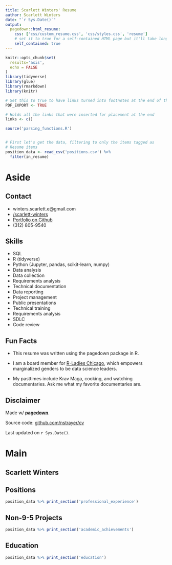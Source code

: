 ```yaml
---
title: Scarlett Winters' Resume
author: Scarlett Winters
date: "`r Sys.Date()`"
output:
  pagedown::html_resume:
    css: ['css/custom_resume.css', 'css/styles.css', 'resume']
    # set it to true for a self-contained HTML page but it'll take longer to render
    self_contained: true
---
```


```r
knitr::opts_chunk$set(
  results='asis', 
  echo = FALSE
)
library(tidyverse)
library(glue)
library(rmarkdown)
library(knitr)

# Set this to true to have links turned into footnotes at the end of the document
PDF_EXPORT <- TRUE

# Holds all the links that were inserted for placement at the end
links <- c()

source('parsing_functions.R')


# First let's get the data, filtering to only the items tagged as
# Resume items
position_data <- read_csv('positions.csv') %>% 
  filter(in_resume) 
```


Aside
================================================================================

Contact {#contact}
--------------------------------------------------------------------------------

- <i class="fa fa-envelope"></i> winters.scarlett.e@gmail.com
- <i class="fa fa-linkedin"></i> [/scarlett-winters](https://www.linkedin.com/in/scarlett-winters/)
- <i class="fa fa-github"></i> [Portfolio on Github](https://github.com/scarlett425/portfolio)
- <i class="fa fa-phone"></i> (312) 805-9540

Skills {#skills}
--------------------------------------------------------------------------------

- SQL
- R (tidyverse)
- Python (Jupyter, pandas, scikit-learn, numpy)
- Data analysis
- Data collection
- Requirements analysis
- Technical documentation
- Data reporting
- Project management
- Public presentations
- Technical training
- Requirements analysis
- SDLC
- Code review

Fun Facts {#projects}
--------------------------------------------------------------------------------

- This resume was written using the pagedown package in R.

- I am a board member for [R-Ladies Chicago](https://rladieschicago.org), which empowers marginalized genders to be data science leaders.

- My pasttimes include Krav Maga, cooking, and watching documentaries. Ask me what my favorite documentaries are.


Disclaimer {#disclaimer}
--------------------------------------------------------------------------------

Made w/ [**pagedown**](https://github.com/rstudio/pagedown). 

Source code: [github.com/nstrayer/cv](https://github.com/scarlett425/cv)

Last updated on `r Sys.Date()`.

Main
================================================================================

Scarlett Winters {#title}
--------------------------------------------------------------------------------

Positions {data-icon=suitcase}
--------------------------------------------------------------------------------


```r
position_data %>% print_section('professional_experience')
```


Non-9-5 Projects {data-icon=laptop}
--------------------------------------------------------------------------------

```r
position_data %>% print_section('academic_achievements')
```

Education {data-icon=graduation-cap data-concise=true}
--------------------------------------------------------------------------------

```r
position_data %>% print_section('education')
```
